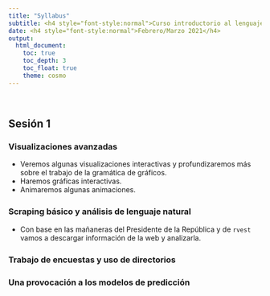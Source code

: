 ```yaml
---
title: "Syllabus"
subtitle: <h4 style="font-style:normal">Curso introductorio al lenguaje R</h4>
date: <h4 style="font-style:normal">Febrero/Marzo 2021</h4>
output: 
  html_document:
    toc: true
    toc_depth: 3
    toc_float: true
    theme: cosmo
---
```



<style>
p.comment {
background-color: #DBDBDB;
padding: 10px;
border: 1px solid black;
margin-left: 25px;
border-radius: 5px;
font-style: italic;
}

.figure {
   margin-top: 20px;
   margin-bottom: 20px;
}

h1.title {
  font-weight: bold;
  font-family: Arial;  
}

h2.title {
  font-family: Arial;  
}

</style>


<style type="text/css">
#TOC {
  font-size: 13px;
  font-family: Arial;
}
</style>

\

## Sesión 1

### Visualizaciones avanzadas

- Veremos algunas visualizaciones interactivas y profundizaremos más sobre el trabajo de la gramática de gráficos.
- Haremos gráficas interactivas.
- Animaremos algunas animaciones.

<div style="margin-bottom:25px;">
</div>


### Scraping básico y análisis de lenguaje natural

- Con base en las mañaneras del Presidente de la República y de `rvest` vamos a descargar información de la web y analizarla.


<div style="margin-bottom:25px;">
</div>

### Trabajo de encuestas y uso de directorios

<div style="margin-bottom:25px;">
</div>



### Una provocación a los modelos de predicción

<div style="margin-bottom:25px;">
</div>


